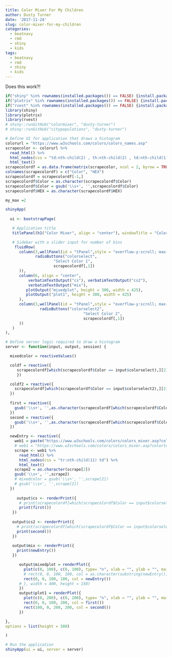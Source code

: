 ```yaml
---
title: Color Mixer For My Children
author: Dusty Turner
date: '2017-11-24'
slug: color-mixer-for-my-children
categories:
  - beatnavy
  - rmd
  - shiny
  - kids
tags:
  - beatnavy
  - rmd
  - shiny
  - kids
---
```


Does this work?!

```r
if("shiny" %in% rownames(installed.packages()) == FALSE) {install.packages("shiny")}
if("plotrix" %in% rownames(installed.packages()) == FALSE) {install.packages("plotrix")}
if("rvest" %in% rownames(installed.packages()) == FALSE) {install.packages("rvest")}
library(shiny)
library(plotrix)
library(rvest)
# shiny::runGitHub("colormixer", "dusty-turner")
# shiny::runGitHub("citypopulations", "dusty-turner")

# Define UI for application that draws a histogram
colorurl = "https://www.w3schools.com/colors/colors_names.asp"
scrapecolor <- colorurl %>%
  read_html() %>%
  html_nodes(css = "td:nth-child(2) , th:nth-child(2) , td:nth-child(1) , th:nth-child(1)") %>%
  html_text()
scrapecolordf = as.data.frame(matrix(scrapecolor, ncol = 2, byrow = TRUE))
colnames(scrapecolordf) = c("Color", "HEX")
scrapecolordf = scrapecolordf[-1,]
scrapecolordf$Color = as.character(scrapecolordf$Color)
scrapecolordf$Color = gsub('\\s+', '',scrapecolordf$Color)
scrapecolordf$HEX = as.character(scrapecolordf$HEX)

my_max =2
```

```r
shinyApp(
  
  ui <- bootstrapPage(

   # Application title
   titlePanel(h1("Color Mixer", align = "center"), windowTitle = "Color Mixer by Dusty Turner"),

   # Sidebar with a slider input for number of bins
    fluidRow(
      column(3,wellPanel(id = "tPanel",style = "overflow-y:scroll; max-height: 600px",
             radioButtons("colorselect",
                     "Select Color 1",
                     scrapecolordf[,1])
      )),
      column(6, align = "center",
          verbatimTextOutput("cs"), verbatimTextOutput("cs2"),
          verbatimTextOutput("mix"),
         plotOutput("mixedplot", height = 300, width = 425), 
         plotOutput("plot1", height = 300, width = 425)
      ),
      column(3,wellPanel(id = "tPanel",style = "overflow-y:scroll; max-height: 600px",
               radioButtons("colorselect2",
                                  "Select Color 2",
                                  scrapecolordf[,1])
      ))
   )
),

# Define server logic required to draw a histogram
server <- function(input, output, session) {

  mixedcolor = reactiveValues()

  coldf = reactive({
     scrapecolordf[which(scrapecolordf$Color == input$colorselect),][2]
     })

  coldf2 = reactive({
    scrapecolordf[which(scrapecolordf$Color == input$colorselect2),][2]
  })
  
  first = reactive({
    gsub('\\s+', '',as.character(scrapecolordf[which(scrapecolordf$Color == input$colorselect),][2]))
  })
  second = reactive({
    gsub('\\s+', '',as.character(scrapecolordf[which(scrapecolordf$Color == input$colorselect2),][2]))
  })

  newEntry <- reactive({
    web1 = paste("https://www.w3schools.com/colors/colors_mixer.asp?colortop=%23", gsub('#',"",first()), "&NULL=Submit&colorbottom=%23", gsub('#',"",second()), sep = "")
    # web1 = "https://www.w3schools.com/colors/colors_mixer.asp?colortop=%23A52A2A&NULL=Submit&colorbottom=%23F0F8FF"
    scrape <- web1 %>%
      read_html() %>%
      html_nodes(css = "tr:nth-child(11) td") %>%
      html_text()
    scrape2 = as.character(scrape[2])
    gsub('\\s+', '',scrape2)
    # mixedcolor = gsub('\\s+', '',scrape[2])
    # gsub('\\s+', '',scrape[2])
  })
 
     output$cs <- renderPrint({
      # print(scrapecolordf[which(scrapecolordf$Color == input$colorselect),])
      print(first())
   })
   
   output$cs2 <- renderPrint({
     # print(scrapecolordf[which(scrapecolordf$Color == input$colorselect2),])
     print(second())
   })
   
   output$mix <- renderPrint({
     print(newEntry())
   })

      output$mixedplot = renderPlot({
        plot(c(0, 100), c(0, 100), type= "n", xlab = "", ylab = "", main = "Mixed Colors",axes=FALSE, frame.plot=FALSE)
        # rect(0, 0, 100, 100, col = as.character(substring(newEntry(),2)))  ## attempt at online publishing
        rect(0, 0, 100, 100, col = newEntry())  
      # }, width = 400, height = 150)
      })
      output$plot1 = renderPlot({
        plot(c(0, 200), c(0, 200), type= "n", xlab = "", ylab = "", main = "Color 1 and Color 2",axes=FALSE, frame.plot=FALSE)
        rect(0, 0, 100, 200, col = first())
        rect(100, 0, 200, 200, col = second())
      })

},
options = list(height = 500)

)
```








```r



# Run the application
shinyApp(ui = ui, server = server)



```